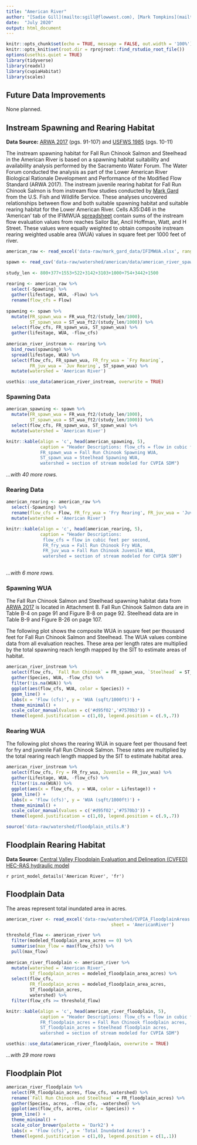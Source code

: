 ```yaml
---
title: "American River"
author: "[Sadie Gill](mailto:sgill@flowwest.com), [Mark Tompkins](mailto:mtompkins@flowwest.com)" 
date:  "July 2020" 
output: html_document
---
```

```r
knitr::opts_chunk$set(echo = TRUE, message = FALSE, out.width = '100%')
knitr::opts_knit$set(root.dir = rprojroot::find_rstudio_root_file())
options(usethis.quiet = TRUE)
library(tidyverse)
library(readxl)
library(cvpiaHabitat)
library(scales)

```
## Future Data Improvements
None planned. 

## Instream Spawning and Rearing Habitat
**Data Source:** [ARWA 2017](https://s3-us-west-2.amazonaws.com/cvpiahabitat-r-package/cvpia-sit-model-inputs/ARWA-702.pdf){target="_blank"} (pgs. 91-107) and [USFWS 1985](https://s3-us-west-2.amazonaws.com/cvpiahabitat-r-package/cvpia-sit-model-inputs/AmericanRiver1985IFIM.PDF){target="_blank"} (pgs. 10-11) 

The instream spawning habitat for Fall Run Chinook Salmon and Steelhead in the American River is based on a spawning habitat suitability and availability analysis performed by the Sacramento Water Forum. The Water Forum conducted the analysis as part of the Lower American River Biological Rationale Development and Performance of the Modified Flow Standard (ARWA 2017). The instream juvenile rearing habitat for Fall Run Chinook Salmon is from instream flow studies conducted by [Mark Gard](mailto:mark_gard@fws.gov) from the U.S. Fish and Wildlife Service. These analyses uncovered relationships between flow and both suitable spawning habitat and suitable rearing habitat for the Lower American River. Cells A35:D46 in the 'American' tab of the IFIMWUA [spreadsheet](https://cvpiahabitat-r-package.s3-us-west-2.amazonaws.com/IFIMWUA.xlsx) contain sums of the instream flow evaluation values from reaches Sailor Bar, Ancil Hoffman, Watt, and H Street. These values were equally weighted to obtain composite instream rearing weighted usable area (WUA) values in square feet per 1000 feet of river.     
```r
american_raw <- read_excel('data-raw/mark_gard_data/IFIMWUA.xlsx', range = "A35:D46", sheet = 'American')

spawn <- read_csv('data-raw/watershed/american/data/american_river_spawning_wua.csv')
 
study_len <- 800+377+1553+522+3142+3103+1000+754+3442+1500
 
rearing <- american_raw %>% 
  select(-Spawning) %>% 
  gather(lifestage, WUA, -Flow) %>% 
  rename(flow_cfs = Flow) 
 
spawning <- spawn %>%
  mutate(FR_spawn_wua = FR_wua_ft2/(study_len/1000),
         ST_spawn_wua = ST_wua_ft2/(study_len/1000)) %>% 
  select(flow_cfs, FR_spawn_wua, ST_spawn_wua) %>% 
  gather(lifestage, WUA, -flow_cfs)
 
american_river_instream <- rearing %>% 
  bind_rows(spawning) %>% 
  spread(lifestage, WUA) %>% 
  select(flow_cfs, FR_spawn_wua, FR_fry_wua = `Fry Rearing`, 
         FR_juv_wua = `Juv Rearing`, ST_spawn_wua) %>% 
  mutate(watershed = 'American River')

usethis::use_data(american_river_instream, overwrite = TRUE)
```

### Spawning Data 
```r
american_spawning <- spawn %>%
  mutate(FR_spawn_wua = FR_wua_ft2/(study_len/1000),
         ST_spawn_wua = ST_wua_ft2/(study_len/1000)) %>% 
  select(flow_cfs, FR_spawn_wua, ST_spawn_wua) %>% 
  mutate(watershed = 'American River')

knitr::kable(align = 'c', head(american_spawning, 5), 
             caption = "Header Descriptions: flow_cfs = flow in cubic feet per second,
             FR_spawn_wua = Fall Run Chinook Spawning WUA,  
             ST_spawn_wua = Steelhead Spawning WUA, 
             watershed = section of stream modeled for CVPIA SDM")
```

*...with 40 more rows.*

### Rearing Data 
```r
american_rearing <- american_raw %>% 
  select(-Spawning) %>% 
  rename(flow_cfs = Flow, FR_fry_wua = 'Fry Rearing', FR_juv_wua = 'Juv Rearing') %>% 
  mutate(watershed = 'American River') 

knitr::kable(align = 'c', head(american_rearing, 5), 
             caption = "Header Descriptions:
              flow_cfs = flow in cubic feet per second,
              FR_fry_wua = Fall Run Chinook Fry WUA,
              FR_juv_wua = Fall Run Chinook Juvenile WUA,
              watershed = section of stream modeled for CVPIA SDM")
  
```

*...with 6 more rows.*

### Spawning WUA 
The Fall Run Chinook Salmon and Steelhead spawning habitat data from [ARWA 2017](https://s3-us-west-2.amazonaws.com/cvpiahabitat-r-package/cvpia-sit-model-inputs/ARWA-702.pdf) is located in Attachment B. Fall Run Chinook Salmon data are in Table B-4 on page 91 and Figure B-8 on page 92. Steelhead data are in Table B-9 and Figure B-26 on page 107. 

The following plot shows the composite WUA in square feet per thousand feet for Fall Run Chinook Salmon and Steelhead. The WUA values combine data from all evaluation reaches. These area per length rates are multiplied by the total spawning reach length mapped by the SIT to estimate areas of habitat. 
```r
american_river_instream %>% 
  select(flow_cfs, `Fall Run Chinook` = FR_spawn_wua, `Steelhead` = ST_spawn_wua) %>% 
  gather(Species, WUA, -flow_cfs) %>% 
  filter(!is.na(WUA)) %>% 
  ggplot(aes(flow_cfs, WUA, color = Species)) +
  geom_line() +
  labs(x = 'Flow (cfs)', y = 'WUA (sqft/1000ft)') + 
  theme_minimal() + 
  scale_color_manual(values = c('#d95f02','#7570b3')) +
  theme(legend.justification = c(1,0), legend.position = c(.9,.7))

```

### Rearing WUA
The following plot shows the rearing WUA in square feet per thousand feet for fry and juvenile Fall Run Chinook Salmon. These rates are multiplied by the total rearing reach length mapped by the SIT to estimate habitat area. 
```r
american_river_instream %>% 
  select(flow_cfs, Fry = FR_fry_wua, Juvenile = FR_juv_wua) %>% 
  gather(Lifestage, WUA, -flow_cfs) %>% 
  filter(!is.na(WUA)) %>% 
  ggplot(aes(x = flow_cfs, y = WUA, color = Lifestage)) +
  geom_line() +
  labs(x = 'Flow (cfs)', y = 'WUA (sqft/1000ft)') + 
  theme_minimal() + 
  scale_color_manual(values = c('#d95f02','#7570b3')) +
  theme(legend.justification = c(1,0), legend.position = c(.9,.7))

```
```r
source('data-raw/watershed/floodplain_utils.R')
```

## Floodplain Rearing Habitat
**Data Source:**
[Central Valley Floodplain Evaluation and Delineation (CVFED) HEC-RAS hydraulic model](https://s3-us-west-2.amazonaws.com/cvpiahabitat-r-package/cvpia-sit-model-inputs/CombinedTM_IQAR_Final-FULL-REPORT_20140206.pdf){target="_blank"}

`r print_model_details('American River', 'fr')`

## Floodplain Data    
The areas represent total inundated area in acres.    
```r
american_river <- read_excel('data-raw/watershed/CVPIA_FloodplainAreas.xlsx',
                                        sheet = 'AmericanRiver') 

threshold_flow <- american_river %>% 
  filter(modeled_floodplain_area_acres == 0) %>% 
  summarise(max_flow = max(flow_cfs)) %>% 
  pull(max_flow)  
  
american_river_floodplain <- american_river %>% 
  mutate(watershed = 'American River',
         ST_floodplain_acres = modeled_floodplain_area_acres) %>%
  select(flow_cfs,
         FR_floodplain_acres = modeled_floodplain_area_acres,
         ST_floodplain_acres,
         watershed) %>% 
  filter(flow_cfs >= threshold_flow)

knitr::kable(align = 'c', head(american_river_floodplain, 5), 
             caption = "Header Descriptions: flow_cfs = flow in cubic feet per second,
             FR_floodplain_acres = Fall Run Chinook floodplain acres, 
             ST_floodplain_acres = Steelhead floodplain acres,
             watershed = section of stream modeled for CVPIA SDM")

usethis::use_data(american_river_floodplain, overwrite = TRUE)
```

*...with 29 more rows*

## Floodplain Plot
```r
american_river_floodplain %>% 
  select(FR_floodplain_acres, flow_cfs, watershed) %>%
  rename(`Fall Run Chinook and Steelhead` = FR_floodplain_acres) %>% 
  gather(Species, acres, -flow_cfs, -watershed) %>% 
  ggplot(aes(flow_cfs, acres, color = Species)) +
  geom_line() +
  theme_minimal() +
  scale_color_brewer(palette = 'Dark2') +
  labs(x = 'Flow (cfs)', y = 'Total Inundated Acres') +
  theme(legend.justification = c(1,0), legend.position = c(1,.1))
```

